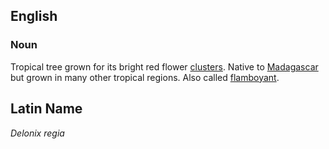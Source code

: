 ==English==
===Noun===
Tropical tree grown for its bright red flower [[cluster|clusters]]. Native to [[Madagascar]] but grown in many other tropical regions. Also called [[flamboyant]].

==Latin Name==
''Delonix regia''